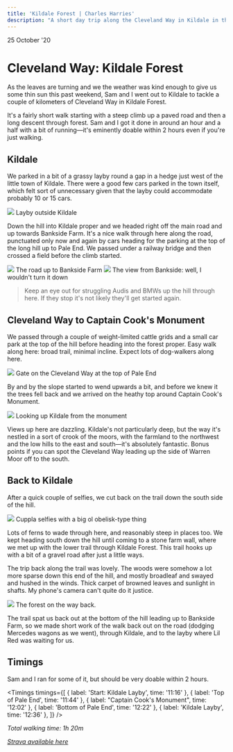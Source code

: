 ```yaml
---
title: 'Kildale Forest | Charles Harries'
description: "A short day trip along the Cleveland Way in Kildale in the North York Moors"
---
```



<Date>
  25 October '20
</Date>

# Cleveland Way: Kildale Forest

As the leaves are turning and we the weather was kind enough to give us some thin sun this past weekend, Sam and I went out to Kildale to tackle a couple of kilometers of Cleveland Way in Kildale Forest.

It's a fairly short walk starting with a steep climb up a paved road and then a long descent through forest. Sam and I got it done in around an hour and a half with a bit of running—it's eminently doable within 2 hours even if you're just walking.

## Kildale
We parked in a bit of a grassy layby round a gap in a hedge just west of the little town of Kildale. There were a good few cars parked in the town itself, which felt sort of unnecessary given that the layby could accommodate probably 10 or 15 cars.

<Image src="/2020-10/kildale-car-park.jpeg">
  Layby outside Kildale
</Image>

Down the hill into Kildale proper and we headed right off the main road and up towards Bankside Farm. It's a nice walk through here along the road, punctuated only now and again by cars heading for the parking at the top of the long hill up to Pale End. We passed under a railway bridge and then crossed a field before the climb started.

<Image src="/2020-10/bankside-farm.jpeg">
  The road up to Bankside Farm
</Image>

<Image src="/2020-10/view-from-bankside.jpeg">
  The view from Bankside: well, I wouldn't turn it down
</Image>

> Keep an eye out for struggling Audis and BMWs up the hill through here. If they stop it's not likely they'll get started again.

## Cleveland Way to Captain Cook's Monument
We passed through a couple of weight-limited cattle grids and a small car park at the top of the hill before heading into the forest proper. Easy walk along here: broad trail, minimal incline. Expect lots of dog-walkers along here.

<Image src="/2020-10/cleveland-way.jpeg">
  Gate on the Cleveland Way at the top of Pale End
</Image>

By and by the slope started to wend upwards a bit, and before we knew it the trees fell back and we arrived on the heathy top around Captain Cook's Monument.

<Image src="/2020-10/kildale-from-capn-cooks.jpeg">
  Looking up Kildale from the monument
</Image>

Views up here are dazzling. Kildale's not particularly deep, but the way it's nestled in a sort of crook of the moors, with the farmland to the northwest and the low hills to the east and south&mdash;it's absolutely fantastic. Bonus points if you can spot the Cleveland Way leading up the side of Warren Moor off to the south.

## Back to Kildale
After a quick couple of selfies, we cut back on the trail down the south side of the hill.

<Image src="/2020-10/selfie-time.jpeg">
  Cuppla selfies with a big ol obelisk-type thing
</Image>

Lots of ferns to wade through here, and reasonably steep in places too. We kept heading south down the hill until coming to a stone farm wall, where we met up with the lower trail through Kildale Forest. This trail hooks up with a bit of a gravel road after just a little ways.

The trip back along the trail was lovely. The woods were somehow a lot more sparse down this end of the hill, and mostly broadleaf and swayed and hushed in the winds. Thick carpet of browned leaves and sunlight in shafts. My phone's camera can't quite do it justice.

<Image src="/2020-10/forest-back.jpeg">
  The forest on the way back.
</Image>

The trail spat us back out at the bottom of the hill leading up to Bankside Farm, so we made short work of the walk back out on the road (dodging Mercedes wagons as we went), through Kildale, and to the layby where Lil Red was waiting for us.

## Timings

Sam and I ran for some of it, but should be very doable within 2 hours.

<Timings timings={[
    { label: 'Start: Kildale Layby', time: '11:16' },
    { label: 'Top of Pale End', time: '11:44' },
    { label: "Captain Cook's Monument", time: '12:02' },
    { label: 'Bottom of Pale End', time: '12:22' },
    { label: 'Kildale Layby', time: '12:36' },
]} />

_Total walking time: 1h 20m_

[_Strava available here_](https://www.strava.com/activities/4241940407)
